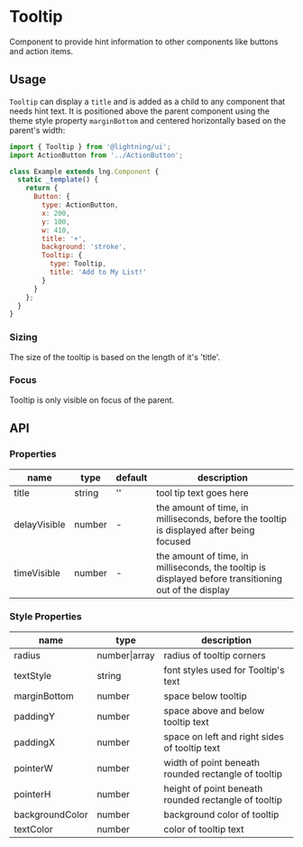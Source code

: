 
# Tooltip

Component to provide hint information to other components like buttons and action items.

## Usage

`Tooltip` can display a `title` and is added as a child to any component that needs hint text. It is positioned above the parent component using the theme style property `marginBottom` and centered horizontally based on the parent's width:

```js
import { Tooltip } from '@lightning/ui';
import ActionButton from '../ActionButton';

class Example extends lng.Component {
  static _template() {
    return {
      Button: {
        type: ActionButton,
        x: 200,
        y: 100,
        w: 410,
        title: '+',
        background: 'stroke',
        Tooltip: {
          type: Tooltip,
          title: 'Add to My List!'
        }
      }
    };
  }
}
```

<Canvas>
  <Story id="elements-tooltip--basic" />
</Canvas>

### Sizing

The size of the tooltip is based on the length of it's 'title'.

### Focus

Tooltip is only visible on focus of the parent.

## API

### Properties

| name         | type   | default | description                                                                                           |
| ------------ | ------ | ------- | ----------------------------------------------------------------------------------------------------- |
| title        | string | ''      | tool tip text goes here                                                                               |
| delayVisible | number | -       | the amount of time, in milliseconds, before the tooltip is displayed after being focused              |
| timeVisible  | number | -       | the amount of time, in milliseconds, the tooltip is displayed before transitioning out of the display |

### Style Properties

| name            | type          | description                                          |
| --------------- | ------------- | ---------------------------------------------------- |
| radius          | number\|array | radius of tooltip corners                            |
| textStyle       | string        | font styles used for Tooltip's text                  |
| marginBottom    | number        | space below tooltip                                  |
| paddingY        | number        | space above and below tooltip text                   |
| paddingX        | number        | space on left and right sides of tooltip text        |
| pointerW        | number        | width of point beneath rounded rectangle of tooltip  |
| pointerH        | number        | height of point beneath rounded rectangle of tooltip |
| backgroundColor | number        | background color of tooltip                          |
| textColor       | number        | color of tooltip text                                |
